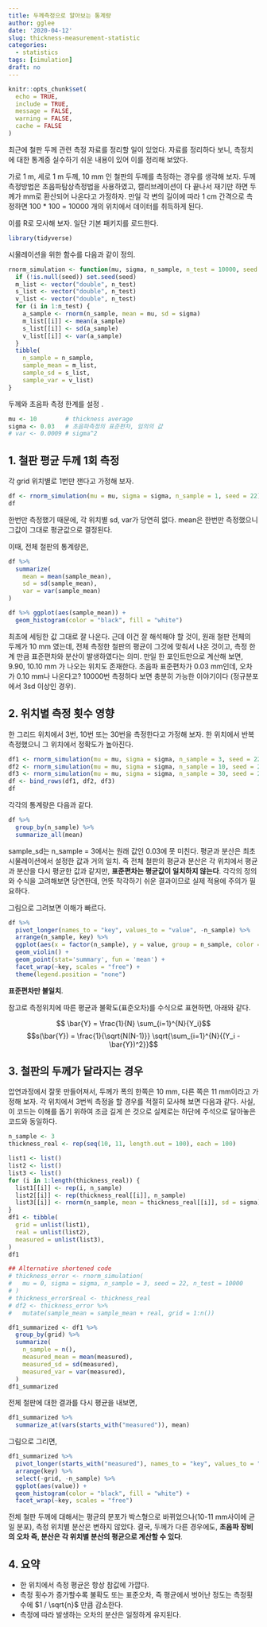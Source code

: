 ```yaml
---
title: 두께측정으로 알아보는 통계량
author: gglee
date: '2020-04-12'
slug: thickness-measurement-statistic
categories:
  - statistics
tags: [simulation]
draft: no
---
```


```r
knitr::opts_chunk$set(
  echo = TRUE,
  include = TRUE,
  message = FALSE,
  warning = FALSE,
  cache = FALSE
)
```

최근에 철판 두께 관련 측정 자료를 정리할 일이 있었다. 자료를 정리하다 보니, 측정치에 대한 통계중 실수하기 쉬운 내용이 있어 이를 정리해 보았다. 

가로 1 m, 세로 1 m 두께, 10 mm 인 철판의 두께를 측정하는 경우를 생각해 보자. 두께 측정방법은 초음파탐상측정법을 사용하였고, 캘리브레이션이 다 끝나서 재기만 하면 두께가 mm로 환산되어 나온다고 가정하자. 만일 각 변의 길이에 따라 1 cm 간격으로 측정하면 100 * 100 = 10000 개의 위치에서 데이터를 취득하게 된다.

이를 R로 모사해 보자. 일단 기본 패키지를 로드한다.

```r
library(tidyverse)
```

시물레이션을 위한 함수를 다음과 같이 정의.

```r
rnorm_simulation <- function(mu, sigma, n_sample, n_test = 10000, seed = NULL) {
  if (!is.null(seed)) set.seed(seed)
  m_list <- vector("double", n_test)
  s_list <- vector("double", n_test)
  v_list <- vector("double", n_test)
  for (i in 1:n_test) {
    a_sample <- rnorm(n_sample, mean = mu, sd = sigma)
    m_list[[i]] <- mean(a_sample)
    s_list[[i]] <- sd(a_sample)
    v_list[[i]] <- var(a_sample)
  }
  tibble(
    n_sample = n_sample, 
    sample_mean = m_list, 
    sample_sd = s_list, 
    sample_var = v_list)  
}
```

두께와 초음파 측정 한계를 설정 .

```r
mu <- 10        # thickness average
sigma <- 0.03   # 초음파측정의 표준편차, 임의의 값
# var <- 0.0009 # sigma^2 
```


## 1. 철판 평균 두께 1회 측정

각 grid 위치별로 1번만 잰다고 가정해 보자. 

```r
df <- rnorm_simulation(mu = mu, sigma = sigma, n_sample = 1, seed = 22)
df
```

한번만 측정했기 때문에, 각 위치별 sd, var가 당연히 없다. mean은 한번만 측정했으니 그값이 그대로 평균값으로 결정된다.

이때, 전체 철판의 통계량은,

```r
df %>%
  summarize(
    mean = mean(sample_mean), 
    sd = sd(sample_mean), 
    var = var(sample_mean)
)
```

```r
df %>% ggplot(aes(sample_mean)) + 
  geom_histogram(color = "black", fill = "white")
```

최초에 세팅한 값 그대로 잘 나온다. 근데 이건 잘 해석해야 할 것이, 원래 철판 전체의 두께가 10 mm 였는데, 전체 측정한 철판의 평균이 그것에 맞춰서 나온 것이고, 측정 한계 만큼 표준편차와 분산이 발생하였다는 의미. 만일 한 포인트만으로 계산해 보면, 9.90, 10.10 mm 가 나오는 위치도 존재한다. 초음파 표준편차가 0.03 mm인데, 오차가 0.10 mm나 나온다고? 10000번 측정하다 보면 충분히 가능한 이야기이다 (정규분포에서 3sd 이상인 경우).

## 2. 위치별 측정 횟수 영향

한 그리드 위치에서 3번, 10번 또는 30번을 측정한다고 가정해 보자. 한 위치에서 반복 측정했으니 그 위치에서 정확도가 높아진다.

```r
df1 <- rnorm_simulation(mu = mu, sigma = sigma, n_sample = 3, seed = 22)
df2 <- rnorm_simulation(mu = mu, sigma = sigma, n_sample = 10, seed = 22)
df3 <- rnorm_simulation(mu = mu, sigma = sigma, n_sample = 30, seed = 22)
df <- bind_rows(df1, df2, df3)
df
```

각각의 통계량은 다음과 같다.

```r
df %>%
  group_by(n_sample) %>%
  summarize_all(mean)
```

sample_sd는 n_sample = 3에서는 원래 값인 0.03에 못 미친다. 평균과 분산은 최초 시물레이션에서 설정한 값과 거의 일치. 즉 전체 철판의 평균과 분산은 각 위치에서 평균과 분산을 다시 평균한 값과 같지만, **표준편차는 평균값이 일치하지 않는다**. 각각의 정의와 수식을 고려해보면 당연한데, 언뜻 착각하기 쉬운 결과이므로 실제 적용에 주의가 필요하다.

그림으로 그려보면 이해가 빠르다.

```r
df %>%
  pivot_longer(names_to = "key", values_to = "value", -n_sample) %>%
  arrange(n_sample, key) %>%
  ggplot(aes(x = factor(n_sample), y = value, group = n_sample, color = key)) +
  geom_violin() +
  geom_point(stat='summary', fun = 'mean') +
  facet_wrap(~key, scales = "free") +
  theme(legend.position = "none")
```

**표준편차만 불일치**.

참고로 측정위치에 따른 평균과 불확도(표준오차)를 수식으로 표현하면, 아래와 같다.

$$ \bar{Y} = \frac{1}{N} \sum_{i=1}^{N}{Y_i}$$
$$s(\bar{Y}) = \frac{1}{\sqrt{N(N-1)}} \sqrt{\sum_{i=1}^{N}{(Y_i - \bar{Y})^2}}$$

## 3. 철판의 두께가 달라지는 경우

압연과정에서 잘못 만들어져서, 두께가 폭의 한쪽은 10 mm, 다른 쪽은 11 mm이라고 가정해 보자. 각 위치에서 3번씩 측정을 할 경우를 적절히 모사해 보면 다음과 같다. 사실, 이 코드는 이해를 돕기 위하여 조금 길게 쓴 것으로 실제로는 하단에 주석으로 달아놓은 코드와 동일하다.  

```r
n_sample <- 3
thickness_real <- rep(seq(10, 11, length.out = 100), each = 100)

list1 <- list()
list2 <- list()
list3 <- list()
for (i in 1:length(thickness_real)) {
  list1[[i]] <- rep(i, n_sample)
  list2[[i]] <- rep(thickness_real[[i]], n_sample)
  list3[[i]] <- rnorm(n_sample, mean = thickness_real[[i]], sd = sigma)
}
df1 <- tibble(
  grid = unlist(list1),
  real = unlist(list2),
  measured = unlist(list3),
)
df1

## Alternative shortened code
# thickness_error <- rnorm_simulation(
#   mu = 0, sigma = sigma, n_sample = 3, seed = 22, n_test = 10000
# )
# thickness_error$real <- thickness_real
# df2 <- thickness_error %>%
#   mutate(sample_mean = sample_mean + real, grid = 1:n())
```

```r
df1_summarized <- df1 %>%
  group_by(grid) %>%
  summarize(
    n_sample = n(), 
    measured_mean = mean(measured),
    measured_sd = sd(measured),
    measured_var = var(measured),
  )
df1_summarized
```

전체 철판에 대한 결과를 다시 평균을 내보면,

```r
df1_summarized %>%
  summarize_at(vars(starts_with("measured")), mean)
```

그림으로 그리면,

```r
df1_summarized %>%
  pivot_longer(starts_with("measured"), names_to = "key", values_to = "value") %>%
  arrange(key) %>%
  select(-grid, -n_sample) %>%
  ggplot(aes(value)) +
  geom_histogram(color = "black", fill = "white") +
  facet_wrap(~key, scales = "free")
```

전체 철판 두께에 대해서는 평균의 분포가 박스형으로 바뀌었으나(10-11 mm사이에 균일 분포), 측정 위치별 분산은 변하지 않았다. 결국, 두께가 다른 경우에도, **초음파 장비의 오차 즉, 분산은 각 위치별 분산의 평균으로 계산할 수 있다**.

## 4. 요약

* 한 위치에서 측정 평균은 항상 참값에 가깝다.
* 측정 횟수가 증가할수록 불확도 또는 표준오차, 즉 평균에서 벗어난 정도는 측정횟수에 $1 / \sqrt{n}$ 만큼 감소한다.
* 측정에 따라 발생하는 오차의 분산은 일정하게 유지된다.

